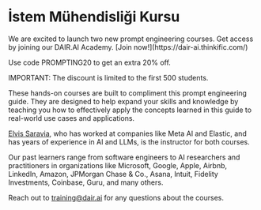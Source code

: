 # İstem Mühendisliği Kursu


<Callout type= "info" emoji="🎉">
We are excited to launch two new prompt engineering courses. Get access by joining our DAIR.AI Academy. [Join now!](https://dair-ai.thinkific.com/)

Use code PROMPTING20 to get an extra 20% off.

IMPORTANT: The discount is limited to the first 500 students. 

</Callout>


These hands-on courses are built to compliment this prompt engineering guide. They are designed to help expand your skills and knowledge by teaching you how to effectively apply the concepts learned in this guide to real-world use cases and applications.

[Elvis Saravia](https://www.linkedin.com/in/omarsar/), who has worked at companies like Meta AI and Elastic, and has years of experience in AI and LLMs, is the instructor for both courses.

Our past learners range from software engineers to AI researchers and practitioners in organizations like Microsoft, Google, Apple, Airbnb, LinkedIn, Amazon, JPMorgan Chase & Co., Asana, Intuit, Fidelity Investments, Coinbase, Guru, and many others.

Reach out to training@dair.ai for any questions about the courses.
